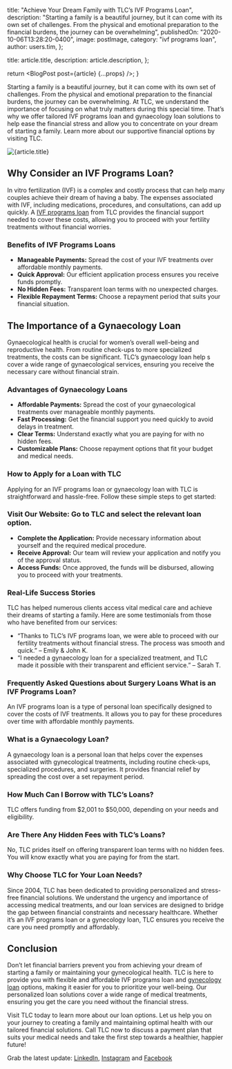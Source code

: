 
  title: "Achieve Your Dream Family with TLC’s IVF Programs Loan",
  description:
    "Starting a family is a beautiful journey, but it can come with its own set of challenges. From the physical and emotional preparation to the financial burdens, the journey can be overwhelming",
  publishedOn: "2020-10-06T13:28:20-0400",
  image: postImage,
  category: "ivf programs loan",
  author: users.tim,
};

  title: article.title,
  description: article.description,
};

  return <BlogPost post={article} {...props} />;
}

Starting a family is a beautiful journey, but it can come with its own set of challenges. From the physical
and emotional preparation to the financial burdens, the journey can be overwhelming. At TLC, we understand the
importance of focusing on what truly matters during this special time. That’s why we offer tailored IVF programs
loan and gynaecology loan solutions to help ease the financial stress and allow you to concentrate on your dream
of starting a family. Learn more about our supportive financial options by visiting TLC.

<Image src={postImage} alt={article.title} />

## Why Consider an IVF Programs Loan?

In vitro fertilization (IVF) is a complex and costly process that can help many couples achieve their dream of
having a baby. The expenses associated with IVF, including medications, procedures, and consultations, can add up quickly.
A [IVF programs loan](https://tlc.com.au/category/ivf-programs-loan) from TLC provides the financial support needed to cover these costs, allowing you to proceed
with your fertility treatments without financial worries.

### Benefits of IVF Programs Loans

- **Manageable Payments:** Spread the cost of your IVF treatments over affordable monthly payments.
- **Quick Approval:** Our efficient application process ensures you receive funds promptly.
- **No Hidden Fees:** Transparent loan terms with no unexpected charges.
- **Flexible Repayment Terms:** Choose a repayment period that suits your financial situation.

## The Importance of a Gynaecology Loan

Gynaecological health is crucial for women’s overall well-being and reproductive health. From routine check-ups
to more specialized treatments, the costs can be significant. TLC’s gynaecology loan help
s cover a wide range of gynaecological services, ensuring you receive the necessary care without financial strain.

### Advantages of Gynaecology Loans

- **Affordable Payments:** Spread the cost of your gynaecological treatments over manageable monthly payments.
- **Fast Processing:** Get the financial support you need quickly to avoid delays in treatment.
- **Clear Terms:** Understand exactly what you are paying for with no hidden fees.
- **Customizable Plans:** Choose repayment options that fit your budget and medical needs.

### How to Apply for a Loan with TLC

Applying for an IVF programs loan or gynaecology loan with TLC is straightforward and hassle-free.
Follow these simple steps to get started:

### Visit Our Website: Go to TLC and select the relevant loan option.

- **Complete the Application:** Provide necessary information about yourself and the required medical procedure.
- **Receive Approval:** Our team will review your application and notify you of the approval status.
- **Access Funds:** Once approved, the funds will be disbursed, allowing you to proceed with your treatments.

### Real-Life Success Stories

TLC has helped numerous clients access vital medical care and achieve their dreams of starting a family.
Here are some testimonials from those who have benefited from our services:

- “Thanks to TLC’s IVF programs loan, we were able to proceed with our fertility treatments without financial stress. The process was smooth and quick.” – Emily & John K.
- “I needed a gynaecology loan for a specialized treatment, and TLC made it possible with their transparent and efficient service.” – Sarah T.

### Frequently Asked Questions about Surgery Loans What is an IVF Programs Loan?

An IVF programs loan is a type of personal loan specifically designed to cover the costs of IVF treatments.
It allows you to pay for these procedures over time with affordable monthly payments.

### What is a Gynaecology Loan?

A gynaecology loan is a personal loan that helps cover the expenses associated with gynecological treatments, including routine check-ups, specialized procedures, and surgeries. It provides financial relief by spreading the cost over a set repayment period.

### How Much Can I Borrow with TLC’s Loans?

TLC offers funding from $2,001 to $50,000, depending on your needs and eligibility.

### Are There Any Hidden Fees with TLC’s Loans?

No, TLC prides itself on offering transparent loan terms with no hidden fees. You will know exactly what you are
paying for from the start.

### Why Choose TLC for Your Loan Needs?

Since 2004, TLC has been dedicated to providing personalized and stress-free financial solutions. We understand the urgency
and importance of accessing medical treatments, and our loan services are designed to bridge the gap between financial
constraints and necessary healthcare. Whether it’s an IVF programs loan or a gynecology loan, TLC ensures you receive
the care you need promptly and affordably.

## Conclusion

Don’t let financial barriers prevent you from achieving your dream of starting a family or maintaining your gynecological
health. TLC is here to provide you with flexible and affordable IVF programs loan and [gynecology loan](https://tlc.com.au/get-a-gynaecology-loan-to-treat-gynaecological-issues) options,
making it easier for you to prioritize your well-being. Our personalized loan solutions cover a wide range of
medical treatments, ensuring you get the care you need without the financial stress.

Visit TLC today to learn more about our loan options. Let us help you on your journey to creating a family and
maintaining optimal health with our tailored financial solutions. Call TLC now to discuss a payment plan that
suits your medical needs and take the first step towards a healthier, happier future!

Grab the latest update: [LinkedIn](https://au.linkedin.com/company/tlc-total-lifestyle-credit), [Instagram](https://www.instagram.com/tlc.social) and [Facebook](https://www.facebook.com/totallifestylecredit)
